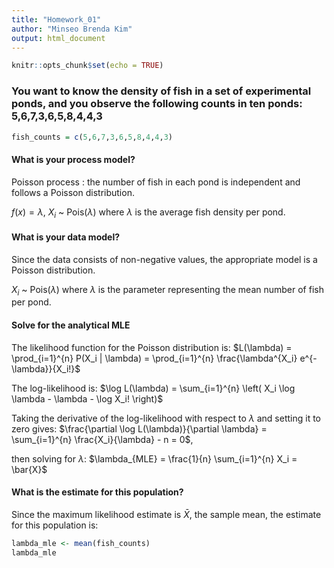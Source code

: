 ```yaml
---
title: "Homework_01"
author: "Minseo Brenda Kim"
output: html_document
---
```


```r
knitr::opts_chunk$set(echo = TRUE)
```

### You want to know the density of fish in a set of experimental ponds, and you observe the following counts in ten ponds: 5,6,7,3,6,5,8,4,4,3
```r
fish_counts = c(5,6,7,3,6,5,8,4,4,3)
```

#### What is your process model?
Poisson process : the number of fish in each pond is independent and follows a Poisson distribution.

$f(x) = \lambda$,  $X_i$ ~ Pois$(\lambda)$ where $\lambda$ is the average fish density per pond.

#### What is your data model?
Since the data consists of non-negative values, the appropriate model is a Poisson distribution.

$X_i$ ~ Pois$(\lambda)$ where $\lambda$ is the parameter representing the mean number of fish per pond.

#### Solve for the analytical MLE
The likelihood function for the Poisson distribution is: $L(\lambda) = \prod_{i=1}^{n} P(X_i | \lambda) = \prod_{i=1}^{n} \frac{\lambda^{X_i} e^{-\lambda}}{X_i!}$

The log-likelihood is: $\log L(\lambda) = \sum_{i=1}^{n} \left( X_i \log \lambda - \lambda - \log X_i! \right)$

Taking the derivative of the log-likelihood with respect to $\lambda$ and setting it to zero gives: $\frac{\partial \log L(\lambda)}{\partial \lambda} = \sum_{i=1}^{n} \frac{X_i}{\lambda} - n = 0$, 

then solving for $\lambda$: $\lambda_{MLE} = \frac{1}{n} \sum_{i=1}^{n} X_i = \bar{X}$

#### What is the estimate for this population?
Since the maximum likelihood estimate is $\bar{X}$, the sample mean, the estimate for this population is:
```r
lambda_mle <- mean(fish_counts)
lambda_mle
```
